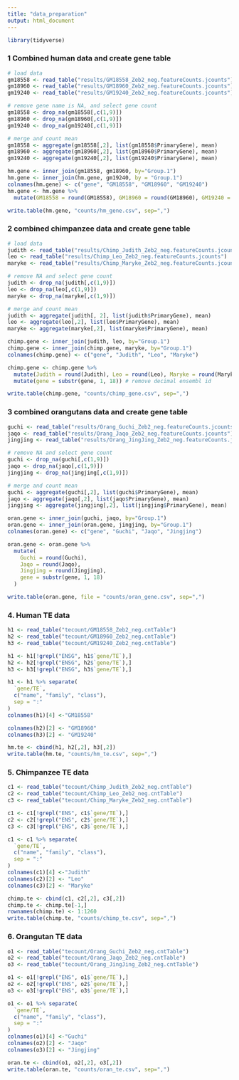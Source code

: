 ```yaml
---
title: "data_preparation"
output: html_document
---
```


```r
library(tidyverse)
```

### 1 Combined human data and create gene table
```r
# load data
gm18558 <- read_table("results/GM18558_Zeb2_neg.featureCounts.jcounts")
gm18960 <- read_table("results/GM18960_Zeb2_neg.featureCounts.jcounts")
gm19240 <- read_table("results/GM19240_Zeb2_neg.featureCounts.jcounts")

# remove gene name is NA, and select gene count
gm18558 <- drop_na(gm18558[,c(1,9)])
gm18960 <- drop_na(gm18960[,c(1,9)])
gm19240 <- drop_na(gm19240[,c(1,9)])

# merge and count mean
gm18558 <- aggregate(gm18558[,2], list(gm18558$PrimaryGene), mean)
gm18960 <- aggregate(gm18960[,2], list(gm18960$PrimaryGene), mean)
gm19240 <- aggregate(gm19240[,2], list(gm19240$PrimaryGene), mean)

hm.gene <- inner_join(gm18558, gm18960, by="Group.1")
hm.gene <- inner_join(hm.gene, gm19240, by = "Group.1")
colnames(hm.gene) <- c("gene", "GM18558", "GM18960", "GM19240")
hm.gene <- hm.gene %>%
  mutate(GM18558 = round(GM18558), GM18960 = round(GM18960), GM19240 = round(GM19240))

write.table(hm.gene, "counts/hm_gene.csv", sep=",")
```

### 2 combined chimpanzee data and create gene table
```r
# load data
judith <- read_table("results/Chimp_Judith_Zeb2_neg.featureCounts.jcounts")
leo <- read_table("results/Chimp_Leo_Zeb2_neg.featureCounts.jcounts")
maryke <- read_table("results/Chimp_Maryke_Zeb2_neg.featureCounts.jcounts")

# remove NA and select gene count
judith <- drop_na(judith[,c(1,9)])
leo <- drop_na(leo[,c(1,9)])
maryke <- drop_na(maryke[,c(1,9)])

# merge and count mean
judith <- aggregate(judith[, 2], list(judith$PrimaryGene), mean)
leo <- aggregate(leo[,2], list(leo$PrimaryGene), mean)
maryke <- aggregate(maryke[,2], list(maryke$PrimaryGene), mean)

chimp.gene <- inner_join(judith, leo, by="Group.1")
chimp.gene <- inner_join(chimp.gene, maryke, by="Group.1")
colnames(chimp.gene) <- c("gene", "Judith", "Leo", "Maryke")

chimp.gene <- chimp.gene %>%
  mutate(Judith = round(Judith), Leo = round(Leo), Maryke = round(Maryke)) %>%
  mutate(gene = substr(gene, 1, 18)) # remove decimal ensembl id

write.table(chimp.gene, "counts/chimp_gene.csv", sep=",")
```

### 3 combined orangutans data and create gene table
```r
guchi <- read_table("results/Orang_Guchi_Zeb2_neg.featureCounts.jcounts")
jaqo <- read_table("results/Orang_Jaqo_Zeb2_neg.featureCounts.jcounts")
jingjing <- read_table("results/Orang_JingJing_Zeb2_neg.featureCounts.jcounts")

# remove NA and select gene count
guchi <- drop_na(guchi[,c(1,9)])
jaqo <- drop_na(jaqo[,c(1,9)])
jingjing <- drop_na(jingjing[,c(1,9)])

# merge and count mean
guchi <- aggregate(guchi[,2], list(guchi$PrimaryGene), mean)
jaqo <- aggregate(jaqo[,2], list(jaqo$PrimaryGene), mean)
jingjing <- aggregate(jingjing[,2], list(jingjing$PrimaryGene), mean)

oran.gene <- inner_join(guchi, jaqo, by="Group.1")
oran.gene <- inner_join(oran.gene, jingjing, by="Group.1")
colnames(oran.gene) <- c("gene", "Guchi", "Jaqo", "Jingjing")

oran.gene <- oran.gene %>%
  mutate(
    Guchi = round(Guchi),
    Jaqo = round(Jaqo),
    Jingjing = round(Jingjing),
    gene = substr(gene, 1, 18)
  )

write.table(oran.gene, file = "counts/oran_gene.csv", sep=",")

```

### 4. Human TE data
```r
h1 <- read_table("tecount/GM18558_Zeb2_neg.cntTable")
h2 <- read_table("tecount/GM18960_Zeb2_neg.cntTable")
h3 <- read_table("tecount/GM19240_Zeb2_neg.cntTable")

h1 <- h1[!grepl("ENSG", h1$`gene/TE`),]
h2 <- h2[!grepl("ENSG", h2$`gene/TE`),]
h3 <- h3[!grepl("ENSG", h3$`gene/TE`),]

h1 <- h1 %>% separate(
  `gene/TE`,
  c("name", "family", "class"),
  sep = ":"
)
colnames(h1)[4] <-"GM18558" 

colnames(h2)[2] <- "GM18960"
colnames(h3)[2] <- "GM19240"

hm.te <- cbind(h1, h2[,2], h3[,2])
write.table(hm.te, "counts/hm_te.csv", sep=",")
```

### 5. Chimpanzee TE data
```r
c1 <- read_table("tecount/Chimp_Judith_Zeb2_neg.cntTable")
c2 <- read_table("tecount/Chimp_Leo_Zeb2_neg.cntTable")
c3 <- read_table("tecount/Chimp_Maryke_Zeb2_neg.cntTable")

c1 <- c1[!grepl("ENS", c1$`gene/TE`),]
c2 <- c2[!grepl("ENS", c2$`gene/TE`),]
c3 <- c3[!grepl("ENS", c3$`gene/TE`),]

c1 <- c1 %>% separate(
  `gene/TE`,
  c("name", "family", "class"),
  sep = ":"
)
colnames(c1)[4] <-"Judith" 
colnames(c2)[2] <- "Leo"
colnames(c3)[2] <- "Maryke"

chimp.te <- cbind(c1, c2[,2], c3[,2])
chimp.te <- chimp.te[-1,]
rownames(chimp.te) <- 1:1260
write.table(chimp.te, "counts/chimp_te.csv", sep=",")
```


### 6. Orangutan TE data
```r
o1 <- read_table("tecount/Orang_Guchi_Zeb2_neg.cntTable")
o2 <- read_table("tecount/Orang_Jaqo_Zeb2_neg.cntTable")
o3 <- read_table("tecount/Orang_JingJing_Zeb2_neg.cntTable")

o1 <- o1[!grepl("ENS", o1$`gene/TE`),]
o2 <- o2[!grepl("ENS", o2$`gene/TE`),]
o3 <- o3[!grepl("ENS", o3$`gene/TE`),]

o1 <- o1 %>% separate(
  `gene/TE`,
  c("name", "family", "class"),
  sep = ":"
)
colnames(o1)[4] <-"Guchi" 
colnames(o2)[2] <- "Jaqo"
colnames(o3)[2] <- "Jingjing"

oran.te <- cbind(o1, o2[,2], o3[,2])
write.table(oran.te, "counts/oran_te.csv", sep=",")
```

